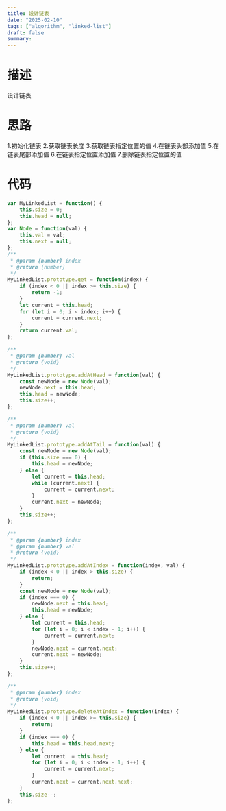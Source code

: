 ```yaml
---
title: 设计链表
date: "2025-02-10"
tags: ["algorithm", "linked-list"]
draft: false
summary:
---
```


# 描述
设计链表




# 思路
1.初始化链表
2.获取链表长度
3.获取链表指定位置的值
4.在链表头部添加值
5.在链表尾部添加值
6.在链表指定位置添加值
7.删除链表指定位置的值

# 代码

```js
var MyLinkedList = function() {
    this.size = 0;
    this.head = null;
};
var Node = function(val) {
    this.val = val;
    this.next = null;
};
/** 
 * @param {number} index
 * @return {number}
 */
MyLinkedList.prototype.get = function(index) {
    if (index < 0 || index >= this.size) {
        return -1;
    }
    let current = this.head;
    for (let i = 0; i < index; i++) {
        current = current.next;
    }
    return current.val;
};

/** 
 * @param {number} val
 * @return {void}
 */
MyLinkedList.prototype.addAtHead = function(val) {
    const newNode = new Node(val);
    newNode.next = this.head;
    this.head = newNode;
    this.size++;
};

/** 
 * @param {number} val
 * @return {void}
 */
MyLinkedList.prototype.addAtTail = function(val) {
    const newNode = new Node(val);
    if (this.size === 0) {
        this.head = newNode;
    } else {
        let current = this.head;
        while (current.next) {
            current = current.next; 
        }
        current.next = newNode;
    }
    this.size++;
};

/** 
 * @param {number} index 
 * @param {number} val
 * @return {void}
 */
MyLinkedList.prototype.addAtIndex = function(index, val) {
    if (index < 0 || index > this.size) {
        return;
    }
    const newNode = new Node(val);
    if (index === 0) {
        newNode.next = this.head;
        this.head = newNode;
    } else {
        let current = this.head;
        for (let i = 0; i < index - 1; i++) {
            current = current.next;
        }
        newNode.next = current.next;
        current.next = newNode;
    }
    this.size++;
};

/** 
 * @param {number} index
 * @return {void}
 */
MyLinkedList.prototype.deleteAtIndex = function(index) {
    if (index < 0 || index >= this.size) {
        return;
    }
    if (index === 0) {
        this.head = this.head.next;
    } else {  
        let current  = this.head;
        for (let i = 0; i < index - 1; i++) {
            current = current.next;
        }
        current.next = current.next.next;
    }
    this.size--;
};


```


